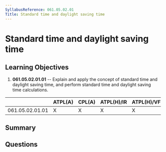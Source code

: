 ```yaml
---
SyllabusReference: 061.05.02.01
Title: Standard time and daylight saving time
---
```


# Standard time and daylight saving time

## Learning Objectives

1. **061.05.02.01.01** -- Explain and apply the concept of standard time and
   daylight saving time, and perform standard time and daylight saving time
   calculations.

|                 | ATPL(A) | CPL(A) | ATPL(H)/IR | ATPL(H)/VFR | CPL(H) | IR  | CBIR(A) |
| --------------- | ------- | ------ | ---------- | ----------- | ------ | --- | ------- |
| 061.05.02.01.01 | X       | X      | X          | X           | X      |     |         |

## Summary

## Questions
